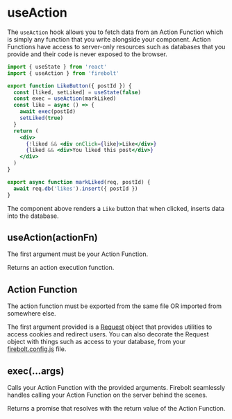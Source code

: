
# useAction

The `useAction` hook allows you to fetch data from an Action Function which is simply any function that you write alongside your component. Action Functions have access to server-only resources such as databases that you provide and their code is never exposed to the browser.

```jsx title='components/LikeButton.js' lineNumbers
import { useState } from 'react'
import { useAction } from 'firebolt'

export function LikeButton({ postId }) {
  const [liked, setLiked] = useState(false)
  const exec = useAction(markLiked)
  const like = async () => {
    await exec(postId)
    setLiked(true)
  }
  return (
    <div>
      {!liked && <div onClick={like}>Like</div>}
      {liked && <div>You liked this post</div>}
    </div>
  )
}

export async function markLiked(req, postId) {
  await req.db('likes').insert({ postId })
}
```

The component above renders a `Like` button that when clicked, inserts data into the database.

## useAction(actionFn)

The first argument must be your Action Function.

Returns an action execution function.

## Action Function

The action function must be exported from the same file OR imported from somewhere else.

The first argument provided is a [Request](/docs/ref/request) object that provides utilities to access cookies and redirect users. You can also decorate the Request object with things such as access to your database, from your [firebolt.config.js](/docs/ref/config) file.

## exec(...args)

Calls your Action Function with the provided arguments. Firebolt seamlessly handles calling your Action Function on the server behind the scenes.

Returns a promise that resolves with the return value of the Action Function.
